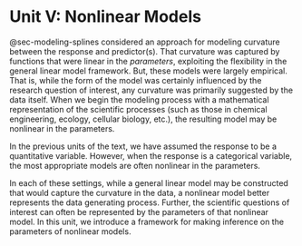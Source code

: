 # Unit V: Nonlinear Models {-}

@sec-modeling-splines considered an approach for modeling curvature between the response and predictor(s).  That curvature was captured by functions that were linear in the _parameters_, exploiting the flexibility in the general linear model framework.  But, these models were largely empirical.  That is, while the form of the model was certainly influenced by the research question of interest, any curvature was primarily suggested by the data itself.  When we begin the modeling process with a mathematical representation of the scientific processes (such as those in chemical engineering, ecology, cellular biology, etc.), the resulting model may be nonlinear in the parameters.  

In the previous units of the text, we have assumed the response to be a quantitative variable.  However, when the response is a categorical variable, the most appropriate models are often nonlinear in the parameters.  

In each of these settings, while a general linear model may be constructed that would capture the curvature in the data, a nonlinear model better represents the data generating process.  Further, the scientific questions of interest can often be represented by the parameters of that nonlinear model.  In this unit, we introduce a framework for making inference on the parameters of nonlinear models.